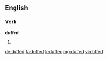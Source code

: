 ==English==

===Verb===
'''duffed'''

# {{en-past of|duff}}

[[de:duffed]]
[[fa:duffed]]
[[fr:duffed]]
[[mg:duffed]]
[[vi:duffed]]